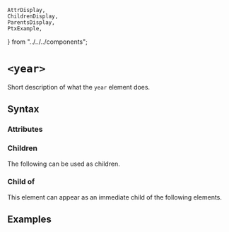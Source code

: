     AttrDisplay,
    ChildrenDisplay,
    ParentsDisplay,
    PtxExample,
} from "../../../components";

# `<year>`

Short description of what the `year` element does.

## Syntax

### Attributes

<AttrDisplay name="year" />

### Children

The following can be used as children.

<ChildrenDisplay name="year" />

### Child of

This element can appear as an immediate child of the following elements.

<ParentsDisplay name="year" />

## Examples

    